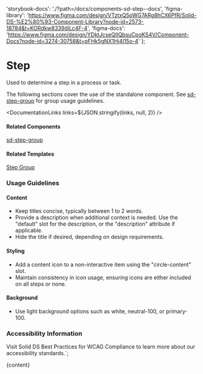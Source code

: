 

  'storybook-docs': './?path=/docs/components-sd-step--docs',
  'figma-library':
    'https://www.figma.com/design/VTztxQ5pWG7ARg8hCX6PfR/Solid-DS-%E2%80%93-Component-Library?node-id=2573-18784&t=KORdkw8339diLc4F-4',
  'figma-docs':
    'https://www.figma.com/design/YDktJcseQIIQbsuCpoKS4V/Component-Docs?node-id=3274-30758&t=pFHk5gNX1Hj4l15o-4'
};

# Step

Used to determine a step in a process or task.

The following sections cover the use of the standalone component. See [sd-step-group](./?path=/docs/components-sd-step-group--docs) for group usage guidelines.

<DefaultStory />

<DocumentationLinks links=${JSON.stringify(links, null, 2)} />

#### Related Components

[sd-step-group](./?path=/docs/components-sd-step-group--docs)

#### Related Templates

[Step Group](./?path=/docs/templates-step-group--docs)

### Usage Guidelines

#### Content

- Keep titles concise, typically between 1 to 2 words.
- Provide a description when additional context is needed. Use the "default" slot for the description, or the "description" attribute if applicable.
- Hide the title if desired, depending on design requirements.

#### Styling

- Add a content icon to a non-interactive item using the "circle-content" slot.
- Maintain consistency in icon usage, ensuring icons are either included on all steps or none.

#### Background

- Use light background options such as white, neutral-100, or primary-100.

### Accessibility Information

Visit <sd-link href="https://www.figma.com/design/YDktJcseQIIQbsuCpoKS4V/Component-Docs?node-id=10708-5011&t=Z1FxSGWkmXG5r5sw-4" target="_blank">Solid DS Best Practices for WCAG Compliance</sd-link> to learn more about our accessibility standards.`;

<Meta title="Components/sd-step/Overview" />

<OverviewFormatter story={SdStepStories.Default}>{content}</OverviewFormatter>
